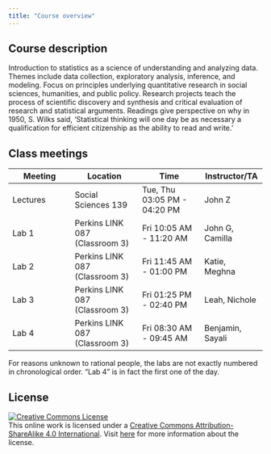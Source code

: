 ```yaml
---
title: "Course overview"
---
```


## Course description

Introduction to statistics as a science of understanding and analyzing data. Themes include data collection, exploratory analysis, inference, and modeling. Focus on principles underlying quantitative research in social sciences, humanities, and public policy. Research projects teach the process of scientific discovery and synthesis and critical evaluation of research and statistical arguments. Readings give perspective on why in 1950, S. Wilks said, 'Statistical thinking will one day be as necessary a qualification for efficient citizenship as the ability to read and write.'

## Class meetings

| Meeting  | Location                       | Time                         | Instructor/TA    |
|------------------|-------------------|------------------|------------------|
| Lectures | Social Sciences 139            | Tue, Thu 03:05 PM - 04:20 PM | John Z           |
| Lab 1    | Perkins LINK 087 (Classroom 3) | Fri 10:05 AM - 11:20 AM      | John G, Camilla  |
| Lab 2    | Perkins LINK 087 (Classroom 3) | Fri 11:45 AM - 01:00 PM      | Katie, Meghna    |
| Lab 3    | Perkins LINK 087 (Classroom 3) | Fri 01:25 PM - 02:40 PM      | Leah, Nichole    |
| Lab 4    | Perkins LINK 087 (Classroom 3) | Fri 08:30 AM - 09:45 AM      | Benjamin, Sayali |

::: callout-warning
For reasons unknown to rational people, the labs are not exactly numbered in chronological order. "Lab 4" is in fact the first one of the day.
:::

## **License**

[![Creative Commons License](https://licensebuttons.net/l/by-sa/4.0/88x31.png){alt="Creative Commons License"}](https://creativecommons.org/licenses/by-sa/4.0/)\
This online work is licensed under a [Creative Commons Attribution-ShareAlike 4.0 International](https://creativecommons.org/licenses/by-sa/4.0/). Visit [here](https://github.com/dukestatsciintrods/blob/master/LICENSE.md) for more information about the license.
